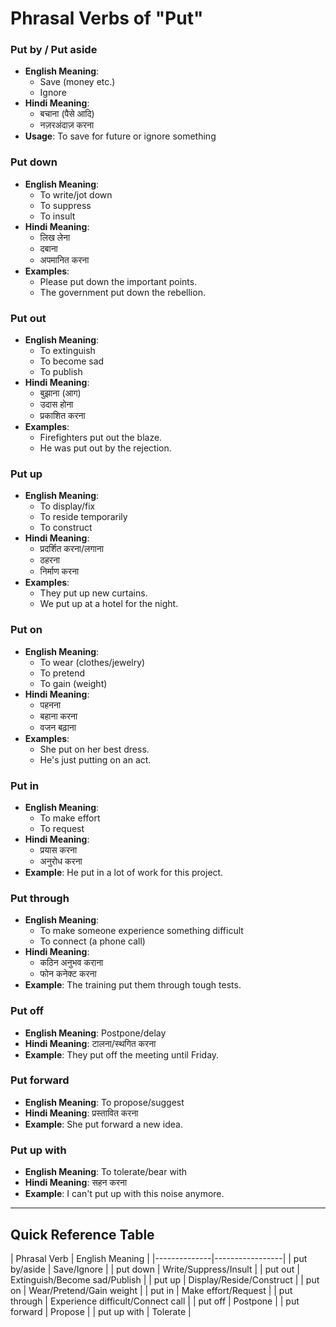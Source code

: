 # Phrasal Verbs of "Put" 


### Put by / Put aside
- **English Meaning**: 
  - Save (money etc.)
  - Ignore
- **Hindi Meaning**:
  - बचाना (पैसे आदि)
  - नज़रअंदाज़ करना
- **Usage**: To save for future or ignore something

### Put down
- **English Meaning**:
  - To write/jot down
  - To suppress
  - To insult
- **Hindi Meaning**:
  - लिख लेना
  - दबाना
  - अपमानित करना
- **Examples**:
  - Please put down the important points.
  - The government put down the rebellion.

### Put out
- **English Meaning**:
  - To extinguish
  - To become sad
  - To publish
- **Hindi Meaning**:
  - बुझाना (आग)
  - उदास होना
  - प्रकाशित करना
- **Examples**:
  - Firefighters put out the blaze.
  - He was put out by the rejection.

### Put up
- **English Meaning**:
  - To display/fix
  - To reside temporarily
  - To construct
- **Hindi Meaning**:
  - प्रदर्शित करना/लगाना
  - ठहरना
  - निर्माण करना
- **Examples**:
  - They put up new curtains.
  - We put up at a hotel for the night.

### Put on
- **English Meaning**:
  - To wear (clothes/jewelry)
  - To pretend
  - To gain (weight)
- **Hindi Meaning**:
  - पहनना
  - बहाना करना
  - वजन बढ़ाना
- **Examples**:
  - She put on her best dress.
  - He's just putting on an act.

### Put in
- **English Meaning**:
  - To make effort
  - To request
- **Hindi Meaning**:
  - प्रयास करना
  - अनुरोध करना
- **Example**: He put in a lot of work for this project.

### Put through
- **English Meaning**: 
  - To make someone experience something difficult
  - To connect (a phone call)
- **Hindi Meaning**:
  - कठिन अनुभव कराना
  - फोन कनेक्ट करना
- **Example**: The training put them through tough tests.

### Put off
- **English Meaning**: Postpone/delay
- **Hindi Meaning**: टालना/स्थगित करना
- **Example**: They put off the meeting until Friday.

### Put forward
- **English Meaning**: To propose/suggest
- **Hindi Meaning**: प्रस्तावित करना
- **Example**: She put forward a new idea.

### Put up with
- **English Meaning**: To tolerate/bear with
- **Hindi Meaning**: सहन करना
- **Example**: I can't put up with this noise anymore.

---

## Quick Reference Table

<TBComponent>
| Phrasal Verb  | English Meaning |
|--------------|-----------------|
| put by/aside | Save/Ignore |
| put down     | Write/Suppress/Insult |
| put out      | Extinguish/Become sad/Publish |
| put up       | Display/Reside/Construct |
| put on       | Wear/Pretend/Gain weight |
| put in       | Make effort/Request |
| put through  | Experience difficult/Connect call |
| put off      | Postpone |
| put forward  | Propose |
| put up with  | Tolerate |

</TBComponent>
